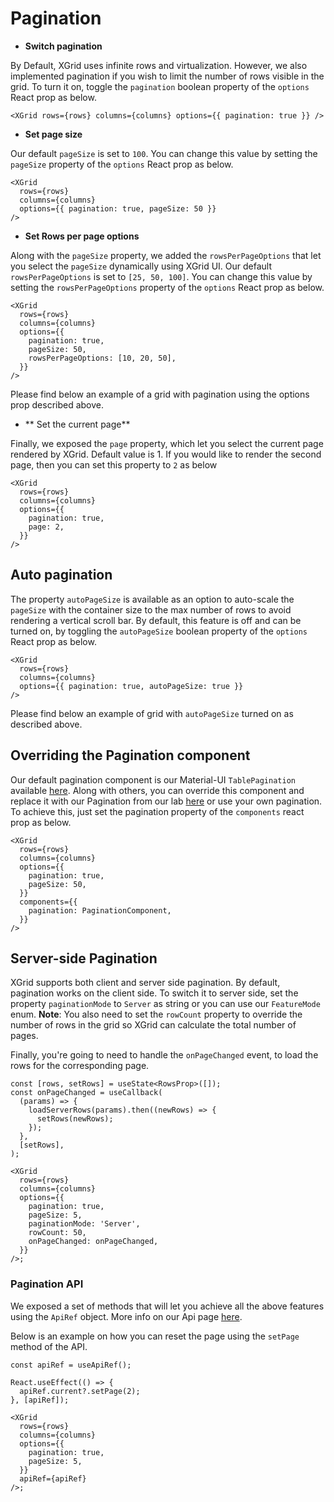 
<Meta title="1. Docs/6. Pagination" component={XGrid} />

# Pagination

- **Switch pagination**

By Default, XGrid uses infinite rows and virtualization. However, we also implemented pagination if you wish to limit the number of rows visible in the grid.
To turn it on, toggle the `pagination` boolean property of the `options` React prop as below.

```tsx
<XGrid rows={rows} columns={columns} options={{ pagination: true }} />
```

- **Set page size**

Our default `pageSize` is set to `100`. You can change this value by setting the `pageSize` property of the `options` React prop as below.

```tsx
<XGrid
  rows={rows}
  columns={columns}
  options={{ pagination: true, pageSize: 50 }}
/>
```

- **Set Rows per page options**

Along with the `pageSize` property, we added the `rowsPerPageOptions` that let you select the `pageSize` dynamically using XGrid UI.
Our default `rowsPerPageOptions` is set to `[25, 50, 100]`. You can change this value by setting the `rowsPerPageOptions` property of the `options` React prop as below.

```tsx
<XGrid
  rows={rows}
  columns={columns}
  options={{
    pagination: true,
    pageSize: 50,
    rowsPerPageOptions: [10, 20, 50],
  }}
/>
```

Please find below an example of a grid with pagination using the options prop described above.

<SimplePaginationDemo />

- ** Set the current page**

Finally, we exposed the `page` property, which let you select the current page rendered by XGrid. Default value is 1.
If you would like to render the second page, then you can set this property to `2` as below

```tsx
<XGrid
  rows={rows}
  columns={columns}
  options={{
    pagination: true,
    page: 2,
  }}
/>
```

## Auto pagination

The property `autoPageSize` is available as an option to auto-scale the `pageSize` with the container size to the max number of rows to avoid rendering a vertical scroll bar.
By default, this feature is off and can be turned on, by toggling the `autoPageSize` boolean property of the `options` React prop as below.

```tsx
<XGrid
  rows={rows}
  columns={columns}
  options={{ pagination: true, autoPageSize: true }}
/>
```

Please find below an example of grid with `autoPageSize` turned on as described above.

<AutoPageSizeDemo />

## Overriding the Pagination component

Our default pagination component is our Material-UI `TablePagination` available [here](https://material-ui.com/api/table-pagination/).
Along with others, you can override this component and replace it with our Pagination from our lab [here](https://material-ui.com/components/pagination/)
or use your own pagination.
To achieve this, just set the pagination property of the `components` react prop as below.

```tsx
<XGrid
  rows={rows}
  columns={columns}
  options={{
    pagination: true,
    pageSize: 50,
  }}
  components={{
    pagination: PaginationComponent,
  }}
/>
```

<CustomPaginationDemo />

## Server-side Pagination

XGrid supports both client and server side pagination. By default, pagination works on the client side. To switch it to server side,
set the property `paginationMode` to `Server` as string or you can use our `FeatureMode` enum.
**Note**: You also need to set the `rowCount` property to override the number of rows in the grid so XGrid can calculate the total number of pages.

Finally, you're going to need to handle the `onPageChanged` event, to load the rows for the corresponding page.

```tsx
const [rows, setRows] = useState<RowsProp>([]);
const onPageChanged = useCallback(
  (params) => {
    loadServerRows(params).then((newRows) => {
      setRows(newRows);
    });
  },
  [setRows],
);

<XGrid
  rows={rows}
  columns={columns}
  options={{
    pagination: true,
    pageSize: 5,
    paginationMode: 'Server',
    rowCount: 50,
    onPageChanged: onPageChanged,
  }}
/>;
```

<ServerPaginationDemo />

### Pagination API

We exposed a set of methods that will let you achieve all the above features using the `ApiRef` object. More info on our Api page [here](??).

Below is an example on how you can reset the page using the `setPage` method of the API.

```tsx
const apiRef = useApiRef();

React.useEffect(() => {
  apiRef.current?.setPage(2);
}, [apiRef]);

<XGrid
  rows={rows}
  columns={columns}
  options={{
    pagination: true,
    pageSize: 5,
  }}
  apiRef={apiRef}
/>;
```

<SetPageDemo />
